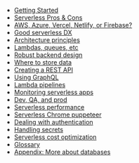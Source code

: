 - [Getting Started](/getting-started)
- [Serverless Pros & Cons](/serverless-pros-cons)
- [AWS, Azure, Vercel, Netlify, or Firebase?](/serverless-flavors)
- [Good serverless DX](/serverless-dx)
- [Architecture principles](/serverless-architecture-principles)
- [Lambdas, queues, etc](/serverless-elements)
- [Robust backend design](/robust-backend-design)
- [Where to store data](/databases)
- [Creating a REST API](/serverless-rest-api)
- [Using GraphQL](/serverless-graphql)
- [Lambda pipelines](/lambda-pipelines)
- [Monitoring serverless apps](/serverless-monitoring)
- [Dev, QA, and prod](/dev-qa-prod)
- [Serverless performance](/serverless-performance)
- [Serverless Chrome puppeteer](/serverless-chrome-puppeteer)
- [Dealing with authentication](/serverless-authentication)
- [Handling secrets](/handling-secrets)
- [Serverless cost optimization](/serverless-cost)
- [Glossary](/glossary)
- [Appendix: More about databases](/appendix-more-databases)
